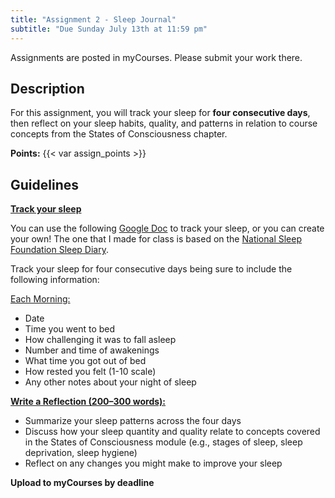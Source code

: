 ```yaml
---
title: "Assignment 2 - Sleep Journal"
subtitle: "Due Sunday July 13th at 11:59 pm"
---
```


::: callout-important
Assignments are posted in myCourses. Please submit your work there.
:::

## Description

For this assignment, you will track your sleep for **four consecutive days**, then reflect on your sleep habits, quality, and patterns in relation to course concepts from the States of Consciousness chapter.

**Points:** {{< var assign_points >}}

## Guidelines

[**Track your sleep**]{.underline}

You can use the following [Google Doc](https://docs.google.com/document/d/1VgITm0K6Qw6Le1LUfEELAW6qA4j8q-VUhEkLPP0yJAM/edit?usp=sharing) to track your sleep, or you can create your own! The one that I made for class is based on the [National Sleep Foundation Sleep Diary](https://www.thensf.org/wp-content/uploads/2021/02/NSF-Sleep-Diary-Rev-2-2021.pdf).

Track your sleep for four consecutive days being sure to include the following information:

[Each Morning:]{.underline}

-   Date
-   Time you went to bed
-   How challenging it was to fall asleep
-   Number and time of awakenings
-   What time you got out of bed
-   How rested you felt (1-10 scale)
-   Any other notes about your night of sleep

[**Write a Reflection (200–300 words):**]{.underline}

-   Summarize your sleep patterns across the four days
-   Discuss how your sleep quantity and quality relate to concepts covered in the States of Consciousness module (e.g., stages of sleep, sleep deprivation, sleep hygiene)
-   Reflect on any changes you might make to improve your sleep

**Upload to myCourses by deadline**
